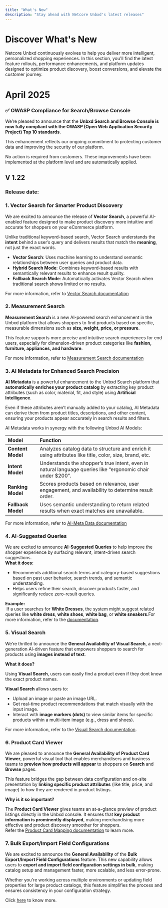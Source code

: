 ```yaml
---
title: "What's New"
description: "Stay ahead with Netcore Unbxd's latest releases"
---
```


# **Discover What's New**

Netcore Unbxd continuously evolves to help you deliver more intelligent, personalized shopping experiences. In this section, you'll find the latest feature rollouts, performance enhancements, and platform updates designed to optimize product discovery, boost conversions, and elevate the customer journey.

# April 2025

### ✅ **OWASP Compliance for Search/Browse Console**

We’re pleased to announce that the ****Unbxd Search and Browse Console is now fully compliant with the OWASP (Open Web Application Security Project) Top 10 standards****.

This enhancement reflects our ongoing commitment to protecting customer data and improving the security of our platform.

<Check>
  No action is required from customers. These improvements have been implemented at the platform level and are automatically applied.
</Check>

## V 1.22

### **Release date:**

### 1. Vector Search for Smarter Product Discovery

We are excited to announce the release of **Vector Search**, a powerful AI-enabled feature designed to make product discovery more intuitive and accurate for shoppers on your eCommerce platform.

Unlike traditional keyword-based search, Vector Search understands the **intent** behind a user’s query and delivers results that match the **meaning**, not just the exact words.

- **Vector Search**: Uses machine learning to understand semantic relationships between user queries and product data.
- **Hybrid Search Mode**: Combines keyword-based results with semantically relevant results to enhance result quality.
- **Fallback Search Mode**: Automatically activates Vector Search when traditional search shows limited or no results.

For more information, refer to [Vector Search documentation](https://docs.netcoreunbxd.com/user-guides/merchandising/Algorithms/Intent/VectorSearch)

### 2. Measurement Search

**Measurement Search** is a new AI-powered search enhancement in the Unbxd platform that allows shoppers to find products based on specific, measurable dimensions such as **size, weight, price, or pressure**.

This feature supports more precise and intuitive search experiences for end users, especially for dimension-driven product categories like **fashion, furniture, appliances, and hardware**.

For more information, refer to [Measurement Search documentation](https://docs.netcoreunbxd.com/user-guides/merchandising/Algorithms/Intent/MeasurementSearch)

### 3. AI Metadata for Enhanced Search Precision

**AI Metadata** is a powerful enhancement to the Unbxd Search platform that **automatically enriches your product catalog** by extracting key product attributes (such as color, material, fit, and style) using **Artificial Intelligence**.

Even if these attributes aren’t manually added to your catalog, AI Metadata can derive them from product titles, descriptions, and other content, ensuring your products appear accurately in search results and filters.

AI Metadata works in synergy with the following Unbxd AI Models:

| Model              | Function                                                                                                   |
| :----------------- | :--------------------------------------------------------------------------------------------------------- |
| **Content Model**  | Analyzes catalog data to structure and enrich it using attributes like title, color, size, brand, etc.     |
| **Intent Model**   | Understands the shopper’s true intent, even in natural language queries like “ergonomic chair under $200”. |
| **Ranking Model**  | Scores products based on relevance, user engagement, and availability to determine result order.           |
| **Fallback Model** | Uses semantic understanding to return related results when exact matches are unavailable.                  |

For more information, refer to [AI-Meta Data documentation](https://docs.netcoreunbxd.com/user-guides/SearchPreview/AI-meta-data)

### 4. AI-Suggested Queries

We are excited to announce **AI-Suggested Queries** to help improve the shopper experience by surfacing relevant, intent-driven search suggestions.\
**What it does:**

- Recommends additional search terms and category-based suggestions based on past user behavior, search trends, and semantic understanding.
- Helps users refine their search, discover products faster, and significantly reduce zero-result queries.

**Example:**\
 If a user searches for **White Dresses**, the system might suggest related queries like **white dress**, **white shoes**, **white bag**, or **white sneakers**.For more information, refer to the [documentation](https://docs.netcoreunbxd.com/user-guides/merchandising/promotions/promotions-ai-suggested-queries).

### 5. Visual Search

We’re thrilled to announce the **General Availability of Visual Search**, a next-generation AI-driven feature that empowers shoppers to search for products using **images instead of text**.

**What it does?**

Using **Visual Search**, users can easily find a product even if they dont know the exact product names.

**Visual Search** allows users to:

- Upload an image or paste an image URL.
- Get real-time product recommendations that match visually with the input image.
- Interact with **image markers (dots)** to view similar items for specific products within a multi-item image (e.g., dress and shoes).

For more information, refer to the [Visual Search documentation](https://docs.netcoreunbxd.com/user-guides/SearchPreview/VisualSearch).

### 6. Product Card Viewer

We are pleased to announce the **General Availability of Product Card Viewer**, powerful visual tool that enables merchandisers and business teams to **preview how products will appear** to shoppers on **Search** and **Browse** pages.

This feature bridges the gap between data configuration and on-site presentation by **linking specific product attributes** (like title, price, and image) to how they are rendered in product listings.

**Why is it so important?**

The **Product Card Viewer** gives teams an at-a-glance preview of product listings directly in the Unbxd console. It ensures that **key product information is prominently displayed**, making merchandising more effective and product discovery smoother for shoppers.\
Refer the [Product Card Mapping documentation](https://docs.netcoreunbxd.com/user-guides/SearchPreview/ProductCardMapping) to learn more.

### 7. Bulk Export/Import Field Configurations

We are excited to announce the **General Availability** of the **Bulk Export/Import Field Configurations** feature. This new capability allows users to **export and import field configuration settings in bulk**, making catalog setup and management faster, more scalable, and less error-prone.

Whether you're working across multiple environments or updating field properties for large product catalogs, this feature simplifies the process and ensures consistency in your configuration strategy.

Click [here](https://docs.netcoreunbxd.com/user-guides/Manage/Catalog/FieldProperties#key-features-of-field-configuration) to know more.